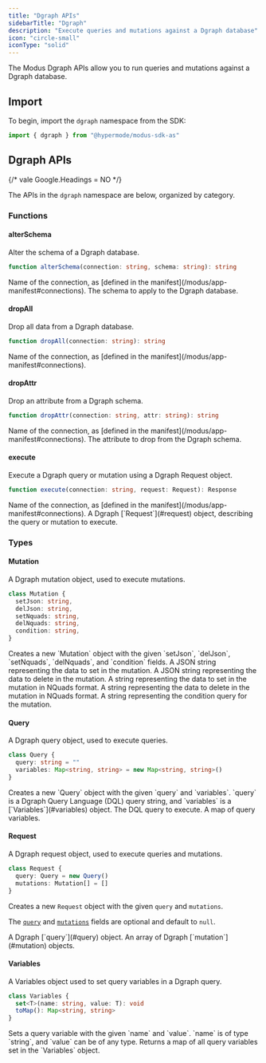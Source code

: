 ```yaml
---
title: "Dgraph APIs"
sidebarTitle: "Dgraph"
description: "Execute queries and mutations against a Dgraph database"
icon: "circle-small"
iconType: "solid"
---
```



<SdkHeader language="AssemblyScript" feature="Dgraph" />

The Modus Dgraph APIs allow you to run queries and mutations against a Dgraph
database.

## Import

To begin, import the `dgraph` namespace from the SDK:

```ts
import { dgraph } from "@hypermode/modus-sdk-as"
```

## Dgraph APIs

{/* vale Google.Headings = NO */}

The APIs in the `dgraph` namespace are below, organized by category.

<SdkTip />

### Functions

#### alterSchema

Alter the schema of a Dgraph database.

```ts
function alterSchema(connection: string, schema: string): string
```

<ResponseField name="connection" type="string" required>
  Name of the connection, as [defined in the
  manifest](/modus/app-manifest#connections).
</ResponseField>

<ResponseField name="schema" type="string" required>
  The schema to apply to the Dgraph database.
</ResponseField>

#### dropAll

Drop all data from a Dgraph database.

```ts
function dropAll(connection: string): string
```

<ResponseField name="connection" type="string" required>
  Name of the connection, as [defined in the
  manifest](/modus/app-manifest#connections).
</ResponseField>

#### dropAttr

Drop an attribute from a Dgraph schema.

```ts
function dropAttr(connection: string, attr: string): string
```

<ResponseField name="connection" type="string" required>
  Name of the connection, as [defined in the
  manifest](/modus/app-manifest#connections).
</ResponseField>

<ResponseField name="attr" type="string" required>
  The attribute to drop from the Dgraph schema.
</ResponseField>

#### execute

Execute a Dgraph query or mutation using a Dgraph Request object.

```ts
function execute(connection: string, request: Request): Response
```

<ResponseField name="connection" type="string" required>
  Name of the connection, as [defined in the
  manifest](/modus/app-manifest#connections).
</ResponseField>

<ResponseField name="request" type="Request" required>
  A Dgraph [`Request`](#request) object, describing the query or mutation to
  execute.
</ResponseField>

### Types

#### Mutation

A Dgraph mutation object, used to execute mutations.

```ts
class Mutation {
  setJson: string,
  delJson: string,
  setNquads: string,
  delNquads: string,
  condition: string,
}
```

<ResponseField name="new dgraph.Mutation(setJson, delJson, setNquads, delNquads, condition)">
  Creates a new `Mutation` object with the given `setJson`, `delJson`,
  `setNquads`, `delNquads`, and `condition` fields.
</ResponseField>

<ResponseField name="setJson" type="string">
  A JSON string representing the data to set in the mutation.
</ResponseField>

<ResponseField name="delJson" type="string">
  A JSON string representing the data to delete in the mutation.
</ResponseField>

<ResponseField name="setNquads" type="string">
  A string representing the data to set in the mutation in NQuads format.
</ResponseField>

<ResponseField name="delNquads" type="string">
  A string representing the data to delete in the mutation in NQuads format.
</ResponseField>

<ResponseField name="condition" type="string">
  A string representing the condition query for the mutation.
</ResponseField>

#### Query

A Dgraph query object, used to execute queries.

```ts
class Query {
  query: string = ""
  variables: Map<string, string> = new Map<string, string>()
}
```

<ResponseField name="new dgraph.Query(query, variables)">
  Creates a new `Query` object with the given `query` and `variables`. `query`
  is a Dgraph Query Language (DQL) query string, and `variables` is a
  [`Variables`](#variables) object.
</ResponseField>

<ResponseField name="query" type="string">
  The DQL query to execute.
</ResponseField>

<ResponseField name="variables" type="Map<string, string>">
  A map of query variables.
</ResponseField>

#### Request

A Dgraph request object, used to execute queries and mutations.

```ts
class Request {
  query: Query = new Query()
  mutations: Mutation[] = []
}
```

<ResponseField name="new dgraph.Request(query, mutations)">

Creates a new `Request` object with the given `query` and `mutations`.

The [`query`](#query) and [`mutations`](#mutation) fields are optional and
default to `null`.

</ResponseField>

<ResponseField name="query" type="Query">
  A Dgraph [`query`](#query) object.
</ResponseField>

<ResponseField name="mutations" type="Mutation[]">
  An array of Dgraph [`mutation`](#mutation) objects.
</ResponseField>

#### Variables

A Variables object used to set query variables in a Dgraph query.

```ts
class Variables {
  set<T>(name: string, value: T): void
  toMap(): Map<string, string>
}
```

<ResponseField name="Variables.set(name, value)">
  Sets a query variable with the given `name` and `value`. `name` is of type
  `string`, and `value` can be of any type.
</ResponseField>

<ResponseField name="Variables.toMap()">
  Returns a map of all query variables set in the `Variables` object.
</ResponseField>
